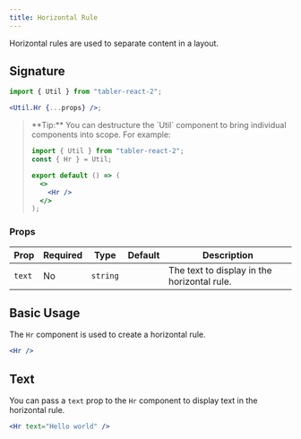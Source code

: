 ```yaml
---
title: Horizontal Rule
---
```



Horizontal rules are used to separate content in a layout.

## Signature

```jsx
import { Util } from "tabler-react-2";

<Util.Hr {...props} />;
```

<blockquote>
<p>
**Tip:** You can destructure the `Util` component to bring individual components into scope. For example:

```jsx
import { Util } from "tabler-react-2";
const { Hr } = Util;

export default () => (
  <>
    <Hr />
  </>
);
```

</p>
</blockquote>

### Props

| Prop   | Required | Type     | Default | Description                                 |
| ------ | -------- | -------- | ------- | ------------------------------------------- |
| `text` | No       | `string` |         | The text to display in the horizontal rule. |

## Basic Usage

The `Hr` component is used to create a horizontal rule.

<Excerpt>
  <div style={{ minWidth: 200 }}>
    <Util.Hr />
  </div>
</Excerpt>

```jsx
<Hr />
```

## Text

You can pass a `text` prop to the `Hr` component to display text in the horizontal rule.

<Excerpt>
  <div style={{ minWidth: 200 }}>
    <Util.Hr text="Hello world" />
  </div>
</Excerpt>

```jsx
<Hr text="Hello world" />
```
